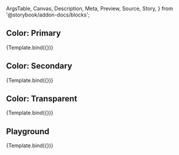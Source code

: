 <!-- @prettier -->

  ArgsTable,
  Canvas,
  Description,
  Meta,
  Preview,
  Source,
  Story,
} from '@storybook/addon-docs/blocks';


<Meta argTypes={argTypes} component={AppBar} title="Material UI/AppBar" />

<Description of={AppBar} />

## Color: Primary

<Canvas>
  <Story
    args={{
      color: 'primary',
    }}
    name="Color: Primary"
  >
    {Template.bind({})}
  </Story>
</Canvas>

## Color: Secondary

<Canvas>
  <Story
    args={{
      color: 'secondary',
    }}
    name="Color: Secondary"
  >
    {Template.bind({})}
  </Story>
</Canvas>

## Color: Transparent

<Canvas>
  <Story
    args={{
      color: 'transparent',
    }}
    name="Color: Transparent"
  >
    {Template.bind({})}
  </Story>
</Canvas>

## Playground

<Canvas isColumn>
  <Source language="jsx" story="Playground" />
  <Story name="Playground">{Template.bind({})}</Story>
  <ArgsTable story="Playground" />
</Canvas>
